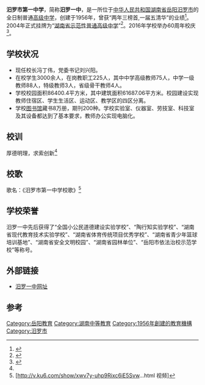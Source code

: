 {{coord|28|48|24|N|113|3|52|E|region:CN_type:edu|display=title}}

{{Infobox School
| name        = 汨罗市第一中学
| other_name  = 汨罗一中
| image       = 
| motto       = 厚德明理，求索创新
| established = 1956年
| type        = 公立高中
| religion    = 
| affiliation = 
| district    = 
| grades      = 高一-高三
| president   = 
| principal   = 冯丁伟
| dean        = 
| college     = 
| house       = 
| sc          =
| cs          =
| faculty     = 
| staff       = 225
| students    = 3000余
| athletics   = 
| conference  = 
| colors      = 
| mascot      = 
| magazine    = 《南方校园》
| free_label  = 
| free_text   = 
| free_label2 = 
| free_text2  = 
| free_label3 = 
| free_text3  = 
| address     =  [[湖南省|湖南省]][[汨罗市|汨罗市]]屈原南路
| tel         = 
| fax         = 
| mail        = 
| website     = http://www.mlyz.cn
}}
'''汨罗市第一中学'''，简称'''汨罗一中'''，是一所位于[[中华人民共和国|中华人民共和国]][[湖南省|湖南省]][[岳阳|岳阳]][[汨罗市|汨罗市]]的全日制普通[[高级中学|高级中学]]，创建于1956年，曾获“两年三榜首,一届五清华”的业绩<ref name="n1"> {{cite journal  |year= 2016|title= 厚德明理 求索创新——汨罗市第一中学掠影
|journal= 《湖南教育：综合版》|publisher=湖南教育报刊社|volume= |issue= 06|issn=1000-7644|access-date=2018-07-07}}</ref>。2004年正式挂牌为“[[湖南省示范性普通高级中学|湖南省示范性普通高级中学]]”<ref> {{cite book|title=《汨罗年鉴-2004》|pages=191|author=周辉奇|publisher=汨罗年鉴编辑部|year=2004|access-date=2018-07-07}}</ref>。2016年学校举办60周年校庆<ref>{{cite web|url=http://www.mlnews.gov.cn/index.php?c=index&a=show&catid=57&id=20135|title=汨罗一中60周岁啦！数千校友回母校“庆生”|date=2016-11-26|access-date=2018-07-07|archive-date=2019-06-07|archive-url=https://web.archive.org/web/20190607193722/http://www.mlnews.gov.cn/index.php?c=index&a=show&catid=57&id=20135|dead-url=no}}</ref>。

==学校状况==
* 现任校长冯丁伟，党委书记刘兴阳。
* 在校学生3000余人，在岗教职工225人，其中中学高级教师75人，中学一级教师88人，特级教师3人，省级骨干教师4人。
* 学校校园面积86400.4平方米，其中建筑面积61687.06平方米。校园建设实现教师住宿区、学生生活区、运动区、教学区的四区分离。
* 学校[[图书馆|图书馆]]藏书8万册，期刊200种。学校实验室、仪器室、劳技室、科技室及其设备都达到了基本要求，教师办公实现电脑化。

==校训==
厚德明理，求索创新<ref name="n1"/> 

==校歌==
歌名：《汨罗市第一中学校歌》<ref> [http://v.ku6.com/show/xwv7y-uhp9Rixc6iE5Svw...html 视频]{{dead link|date=2018年3月 |bot=InternetArchiveBot |fix-attempted=yes }}</ref>

==学校荣誉==
汨罗一中先后获得了“全国小公民道德建设实验学校”、“陶行知实验学校”、“湖南省现代教育技术实验学校”、“湖南省体育传统项目优秀学校”、“湖南省青少年篮球培训基地”、“湖南省安全文明校园”、“湖南省园林单位”、“岳阳市依法治校示范学校”等称号。

==外部链接==
* [http://www.mlyz.cn 汨罗一中网址] {{Wayback|url=http://www.mlyz.cn/ |date=20191125213102 }}

==参考==
{{reflist}}

{{湖南省示范性普通高级中学}}
[[Category:岳阳教育|Category:岳阳教育]]
[[Category:湖南中等教育|Category:湖南中等教育]]
[[Category:1956年創建的教育機構|Category:1956年創建的教育機構]]
[[Category:汨罗市|Category:汨罗市]]